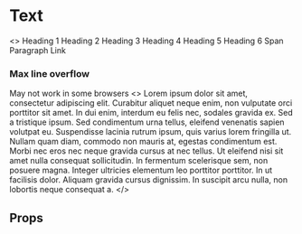 
<Meta title='Components|Text'/>

# Text
<Preview>
  <Story name="Text">
  <>
    <GlobalStyle/>
    <Text h1>Heading 1</Text>
    <Text h2>Heading 2</Text>
    <Text h3>Heading 3</Text>
    <Text h4>Heading 4</Text>
    <Text h5>Heading 5</Text>
    <Text h6>Heading 6</Text>
    <Text span>Span</Text>
    <Text paragraph>Paragraph</Text>
    <Text link href="https://google.com">Link</Text>
  </>
  </Story>
</Preview>

### Max line overflow
May not work in some browsers
<Preview>
  <Story name="Text max line">
  <>
    <GlobalStyle/>
    <Text maxLine={2}>Lorem ipsum dolor sit amet, consectetur adipiscing elit. Curabitur aliquet neque enim, non vulputate orci porttitor sit amet. In dui enim, interdum eu felis nec, sodales gravida ex. Sed a tristique ipsum. Sed condimentum urna tellus, eleifend venenatis sapien volutpat eu. Suspendisse lacinia rutrum ipsum, quis varius lorem fringilla ut. Nullam quam diam, commodo non mauris at, egestas condimentum est. Morbi nec eros nec neque gravida cursus at nec tellus. Ut eleifend nisi sit amet nulla consequat sollicitudin. In fermentum scelerisque sem, non posuere magna. Integer ultricies elementum leo porttitor porttitor. In ut facilisis dolor. Aliquam gravida cursus dignissim. In suscipit arcu nulla, non lobortis neque consequat a.</Text>
  </>
  </Story>
</Preview>

## Props
<Props of={Text} />